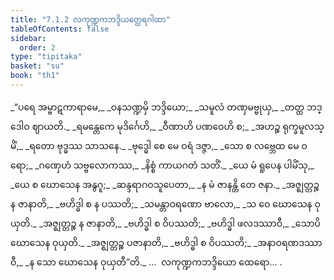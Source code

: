 ```yaml
---
title: "7.1.2 လကုဏ္ဍကဘဒ္ဒိယတ္ထေရဂါထာ"
tableOfContents: false
sidebar:
  order: 2
type: "tipitaka"
basket: "su"
book: "th1"
---
```



<DynamicBreadcrumb />

<Division number="466" book="th1">

<Paragraph number="752" type="verses" book="th1">
_“ပရေ အမ္ဗာဋကာရာမေ,_  
_ဝနသဏ္ဍမှိ ဘဒ္ဒိယော;_  
_သမူလံ တဏှမဗ္ဗုယှ,_  
_တတ္ထ ဘဒ္ဒေါဝ ဈာယတိ._  

</Paragraph>

</Division>
<Division number="467" book="th1">

<Paragraph number="753" type="verses" book="th1">
_ရမန္တေကေ မုဒိင်္ဂေဟိ,_  
_ဝီဏာဟိ ပဏဝေဟိ စ;_  
_အဟဉ္စ ရုက္ခမူလသ္မိံ,_  
_ရတော ဗုဒ္ဓဿ သာသနေ._  

</Paragraph>

</Division>
<Division number="468" book="th1">

<Paragraph number="754" type="verses" book="th1">
_ဗုဒ္ဓေါ စေ မေ ဝရံ ဒဇ္ဇာ,_  
_သော စ လဗ္ဘေထ မေ ဝရော;_  
_ဂဏှေဟံ သဗ္ဗလောကဿ,_  
_နိစ္စံ ကာယဂတံ သတိံ._  

</Paragraph>

</Division>
<Division number="469" book="th1">

<Paragraph number="755" type="verses" book="th1">
_ယေ မံ ရူပေန ပါမိံသု,_  
_ယေ စ ဃောသေန အနွဂူ;_  
_ဆန္ဒရာဂဝသူပေတာ,_  
_န မံ ဇာနန္တိ တေ ဇနာ._  

</Paragraph>

</Division>
<Division number="470" book="th1">

<Paragraph number="756" type="verses" book="th1">
_အဇ္ဈတ္တဉ္စ န ဇာနာတိ,_  
_ဗဟိဒ္ဓါ စ န ပဿတိ;_  
_သမန္တာဝရဏော ဗာလော,_  
_သ ဝေ ဃောသေန ဝုယှတိ._  

</Paragraph>

</Division>
<Division number="471" book="th1">

<Paragraph number="757" type="verses" book="th1">
_အဇ္ဈတ္တဉ္စ န ဇာနာတိ,_  
_ဗဟိဒ္ဓါ စ ဝိပဿတိ;_  
_ဗဟိဒ္ဓါ ဖလဒဿာဝီ,_  
_သောပိ ဃောသေန ဝုယှတိ._  

</Paragraph>

</Division>
<Division number="472" book="th1">

<Paragraph number="758" type="verses" book="th1">
_အဇ္ဈတ္တဉ္စ ပဇာနာတိ,_  
_ဗဟိဒ္ဓါ စ ဝိပဿတိ;_  
_အနာဝရဏဒဿာဝီ,_  
_န သော ဃောသေန ဝုယှတီ”တိ._  


</Paragraph>
</Division>

<Paragraph number="759" type="center" book="th1">
…  လကုဏ္ဍကဘဒ္ဒိယော ထေရော… .
</Paragraph>